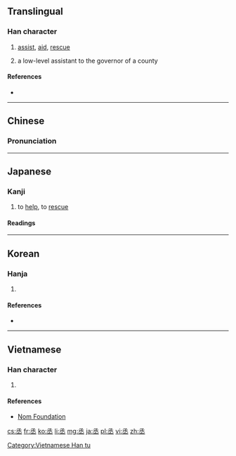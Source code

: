 ==Translingual==

===Han character===
{{Han char|rn=1|rad=一|as=05|sn=6|four=17103|canj=NEM,XNEM|ids=⿱氶一}}

# [[assist]], [[aid]], [[rescue]]
# {{context|archaic|lang=mul}} a low-level assistant to the governor of a county

====References====
* {{Han ref|kx=0078.050|dkj=00040|dj=0157.010|hdz=10019.080|uh=4E1E|ud=19998|bh=A5E0|bd=42464}}

----

==Chinese==
{{zh-forms}}

===Pronunciation===
{{zh-pron
|m=chéng
|c=sing4
|mc=y
|oc=y
|ma=
|cat=v
}}

----

==Japanese==

===Kanji===
{{ja-kanji|grade=n|rs=一05}}

# to [[help]], to [[rescue]]

====Readings====
{{ja-readings
|on=[[しょう]] (shō), [[じょう]] (jō)
|kun=[[すくう]] (丞う, sukuu), [[たすける]] (丞ける, tasukeru)
|nanori=[[すけ]] (suke)
}}

----

==Korean==

===Hanja===
{{ko-hanja|hangeul=[[승]], [[증]]|rv=seung, jeung|mr=sŭng, chŭng|eumhun=[[정승]], [[나아갈]]|ehrv=jeongseung, naagal|ehmr=chǒngsǔng, naagal|ehy=}}

# {{defn|lang=ko|sort=一05}}

====References====
* {{Hanja ref|nav=10256}}

----

==Vietnamese==

===Han character===
{{vi-readings|rs=一05| hanviet = [[thừa]], [[chẳng]]}}

# {{defn|vi|sort=一05}}

====References====
*[http://nomfoundation.org/common/nom_details.php?codepoint=4e1e Nom Foundation]

[[Category:Vietnamese Han tu]]

[[cs:丞]]
[[fr:丞]]
[[ko:丞]]
[[li:丞]]
[[mg:丞]]
[[ja:丞]]
[[pl:丞]]
[[vi:丞]]
[[zh:丞]]